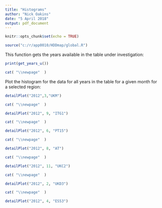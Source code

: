```yaml
---
title: "Histograms"
author: "Nick Oakins"
date: "5 April 2018"
output: pdf_document
---
```


```r
knitr::opts_chunk$set(echo = TRUE)
```

```r
source("c:/r/app0010/HDDmap/global.R")

```
This function gets the years available in the table under investigation:

```r
print(get_years_u())

```
```r
cat( "\\newpage"  )
```
Plot the histogram for the data for all years in the table for a given month for a selected region:

```r
detailPlot("2012",3,"UKM")

```


```r
cat( "\\newpage"  )
```

```r
detailPlot("2012", 9, "ITG1")

```

```r
cat( "\\newpage"  )
```


```r
detailPlot("2012", 6, "PT15")
```
```r
cat( "\\newpage"  )
```

```r
detailPlot("2012", 8, "AT")
```
```r
cat( "\\newpage"  )
```

```r
detailPlot("2012", 11, "UKC2")

```
```r
cat( "\\newpage"  )
```

```r
detailPlot("2012", 2, "UKD3")

```
```r
cat( "\\newpage"  )
```


```r
detailPlot("2012", 4, "ES53")

```
